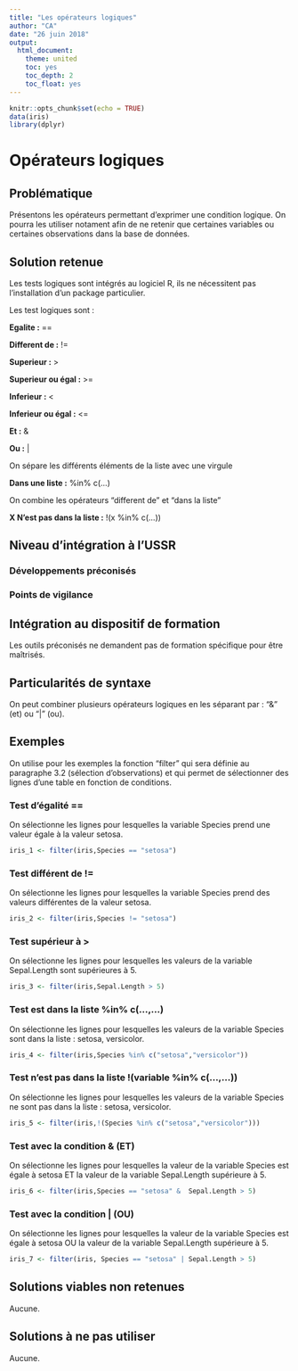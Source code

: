 ---
title: "Les opérateurs logiques"
author: "CA"
date: "26 juin 2018"
output:
  html_document:
    theme: united
    toc: yes
    toc_depth: 2
    toc_float: yes
---

```{r setup, include=FALSE}
knitr::opts_chunk$set(echo = TRUE)
data(iris)
library(dplyr)
```
# Opérateurs logiques

## Problématique

Présentons les opérateurs permettant d'exprimer une condition logique.
On pourra les utiliser notament afin de ne retenir que certaines variables ou certaines observations dans la base de données.

## Solution retenue

Les tests logiques sont intégrés au logiciel R, ils ne nécessitent pas l'installation d'un package particulier.

Les test logiques sont :

**Egalite :**  ==

**Different de :**  !=

**Superieur :**  >

**Superieur ou égal :**  >=

**Inferieur :**  <

**Inferieur ou égal :**  <=

**Et :**  &

**Ou :**   |

On sépare les différents éléments de la liste avec une virgule

**Dans une liste :**   %in% c(…) 

On combine les opérateurs "different de" et "dans la liste" 

**X N'est pas dans la liste :**  !(x %in% c(…))

## Niveau d'intégration à l'USSR

### Développements préconisés


### Points de vigilance


## Intégration au dispositif de formation

Les outils préconisés ne demandent pas de formation spécifique pour être maîtrisés.

## Particularités de syntaxe

On peut combiner plusieurs opérateurs logiques en les séparant par :
"&" (et) ou "|" (ou).

## Exemples

On utilise pour les exemples la fonction "filter" qui sera définie au paragraphe 3.2 (sélection d'observations) et qui permet de sélectionner des lignes d'une table en fonction de conditions.

### Test d'égalité  ==

On sélectionne les lignes pour lesquelles la variable Species prend une valeur égale à la valeur setosa.

```{r égalité}

iris_1 <- filter(iris,Species == "setosa")

```

### Test différent de  !=

On sélectionne les lignes pour lesquelles la variable Species prend des valeurs différentes de la valeur setosa.

```{r different}

iris_2 <- filter(iris,Species != "setosa")

```

### Test supérieur à  >

On sélectionne les lignes pour lesquelles les valeurs de la variable Sepal.Length sont supérieures à 5.

```{r supérieur}

iris_3 <- filter(iris,Sepal.Length > 5)

```

### Test est dans la liste  %in% c(...,...)

On sélectionne les lignes pour lesquelles les valeurs de la variable Species sont dans la liste : setosa, versicolor.

```{r dans liste}

iris_4 <- filter(iris,Species %in% c("setosa","versicolor"))

```

### Test n'est pas dans la liste  !(variable %in% c(...,...))

On sélectionne les lignes pour lesquelles les valeurs de la variable Species ne sont pas dans la liste : setosa, versicolor.

```{r pas dans liste}

iris_5 <- filter(iris,!(Species %in% c("setosa","versicolor")))

```

### Test avec la condition & (ET)

On sélectionne les lignes pour lesquelles la valeur de la variable Species est égale à setosa
ET
la valeur de la variable Sepal.Length supérieure à 5.

```{r et}

iris_6 <- filter(iris,Species == "setosa" &  Sepal.Length > 5)

```

### Test avec la condition | (OU)

On sélectionne les lignes pour lesquelles la valeur de la variable Species est égale à setosa
OU
la valeur de la variable Sepal.Length supérieure à 5.

```{r ou}

iris_7 <- filter(iris, Species == "setosa" | Sepal.Length > 5)

```


## Solutions viables non retenues

Aucune.


## Solutions à ne pas utiliser

Aucune.
